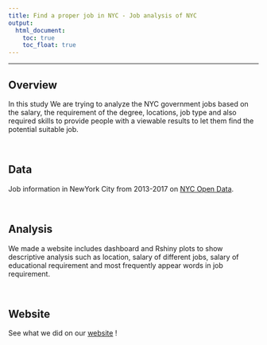 ---
title: Find a proper job in NYC - Job analysis of NYC
output:
  html_document:
    toc: true
    toc_float: true
---
***

## Overview
In this study We are trying to analyze the NYC government jobs based on the salary, the requirement of the degree, locations, job type and also required skills to provide people with a viewable results to let them find the potential suitable job.

<br>

## Data
Job information in NewYork City from 2013-2017 on [NYC Open Data](https://data.cityofnewyork.us/City-Government/NYC-Jobs/kpav-sd4t/data).

<br>

## Analysis
We made a website includes dashboard and Rshiny plots to show descriptive analysis such as location, salary of different jobs, salary of educational requirement and most frequently appear words in job requirement. 

<br>

## Website
See what we did on our [website](https://zhuoli233.github.io/NYjob.github.io/) !

